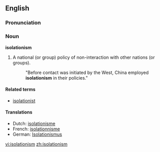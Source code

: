 ==English==

===Pronunciation===
{{ipacregion|Canada}} {{ipac|ˌaɪsəˈleɪʃəˌnɪzəm|en-ca-synth-isolationism.ogg|CA synth}}

===Noun===
'''isolationism'''

# A national (or group) policy of non-interaction with other nations (or groups).
#: "Before contact was initiated by the West, China employed '''isolationism''' in their policies."

====Related terms====
*[[isolationist]]

====Translations====
{{top}}
*Dutch: [[isolationisme]] {{n}}
*French: [[isolationnisme]] {{m}}
*German: [[Isolationismus]] {{m}}
{{mid}}
{{bottom}}

[[vi:isolationism]]
[[zh:isolationism]]